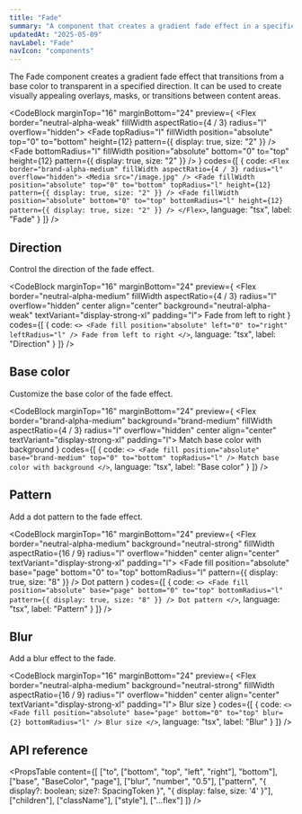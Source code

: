 ```yaml
---
title: "Fade"
summary: "A component that creates a gradient fade effect in a specified direction with optional pattern and blur."
updatedAt: "2025-05-09"
navLabel: "Fade"
navIcon: "components"
---
```


The Fade component creates a gradient fade effect that transitions from a base color to transparent in a specified direction. It can be used to create visually appealing overlays, masks, or transitions between content areas.

<CodeBlock
  marginTop="16"
  marginBottom="24"
  preview={
    <Flex border="neutral-alpha-weak" fillWidth aspectRatio={4 / 3} radius="l" overflow="hidden">
      <Media sizes="640px" src="/images/docs/once-ui/vibe-coding-dark.jpg" />
      <Fade
        topRadius="l"
        fillWidth
        position="absolute"
        top="0"
        to="bottom"
        height={12}
        pattern={{ display: true, size: "2" }}
      />
      <Fade
        bottomRadius="l"
        fillWidth
        position="absolute"
        bottom="0"
        to="top"
        height={12}
        pattern={{ display: true, size: "2" }}
      />
    </Flex>
  }
  codes={[
    {
      code:
`<Flex border="brand-alpha-medium" fillWidth aspectRatio={4 / 3} radius="l" overflow="hidden">
    <Media src="/image.jpg" />
    <Fade
      fillWidth
      position="absolute"
      top="0"
      to="bottom"
      topRadius="l"
      height={12}
      pattern={{ display: true, size: "2" }}
    />
    <Fade
      fillWidth
      position="absolute"
      bottom="0"
      to="top"
      bottomRadius="l"
      height={12}
      pattern={{ display: true, size: "2" }}
    />
</Flex>`,
      language: "tsx",
      label: "Fade"
    }
  ]}
/>

## Direction

Control the direction of the fade effect.

<CodeBlock
  marginTop="16"
  marginBottom="24"
  preview={
    <Flex border="neutral-alpha-medium" fillWidth aspectRatio={4 / 3} radius="l" overflow="hidden" center align="center" background="neutral-alpha-weak" textVariant="display-strong-xl" padding="l">
      <Fade
        fill
        leftRadius="l"
        position="absolute"
        left="0"
        to="right"
      />
      Fade from left to right
    </Flex>
  }
  codes={[
    {
      code:
`<>
    <Fade
      fill
      position="absolute"
      left="0"
      to="right"
      leftRadius="l"
    />
    Fade from left to right
</>`,
      language: "tsx",
      label: "Direction"
    }
  ]}
/>

## Base color

Customize the base color of the fade effect.

<CodeBlock
  marginTop="16"
  marginBottom="24"
  preview={
    <Flex border="brand-alpha-medium" background="brand-medium" fillWidth aspectRatio={4 / 3} radius="l" overflow="hidden" center align="center" textVariant="display-strong-xl" padding="l">
      <Fade
        fill
        position="absolute"
        base="brand-medium"
        top="0"
        to="bottom"
        topRadius="l"
      />
      Match base color with background
    </Flex>
  }
  codes={[
    {
      code:
`<>
    <Fade
      fill
      position="absolute"
      base="brand-medium"
      top="0"
      to="bottom"
      topRadius="l"
    />
    Match base color with background
</>`,
      language: "tsx",
      label: "Base color"
    }
  ]}
/>

## Pattern

Add a dot pattern to the fade effect.

<CodeBlock
  marginTop="16"
  marginBottom="24"
  preview={
    <Flex border="neutral-alpha-medium" background="neutral-strong" fillWidth aspectRatio={16 / 9} radius="l" overflow="hidden" center align="center" textVariant="display-strong-xl" padding="l">
      <Fade
        fill
        position="absolute"
        base="page"
        bottom="0"
        to="top"
        bottomRadius="l"
        pattern={{ display: true, size: "8" }}
      />
      Dot pattern
    </Flex>
  }
  codes={[
    {
      code:
`<>
    <Fade
      fill
      position="absolute"
      base="page"
      bottom="0"
      to="top"
      bottomRadius="l"
      pattern={{ display: true, size: "8" }}
    />
    Dot pattern
</>`,
      language: "tsx",
      label: "Pattern"
    }
  ]}
/>

## Blur

Add a blur effect to the fade.

<CodeBlock
  marginTop="16"
  marginBottom="24"
  preview={
    <Flex border="neutral-alpha-medium" background="neutral-strong" fillWidth aspectRatio={16 / 9} radius="l" overflow="hidden" center align="center" textVariant="display-strong-xl" padding="l">
      <Fade
        fill
        position="absolute"
        base="page"
        bottom="0"
        to="top"
        blur={2}
        bottomRadius="l"
      />
      Blur size
    </Flex>
  }
  codes={[
    {
      code:
`<>
    <Fade
      fill
      position="absolute"
      base="page"
      bottom="0"
      to="top"
      blur={2}
      bottomRadius="l"
    />
    Blur size
</>`,
      language: "tsx",
      label: "Blur"
    }
  ]}
/>

## API reference

<PropsTable
  content={[
    ["to", ["bottom", "top", "left", "right"], "bottom"],
    ["base", "BaseColor", "page"],
    ["blur", "number", "0.5"],
    ["pattern", "{ display?: boolean; size?: SpacingToken }", "{ display: false, size: '4' }"],
    ["children"],
    ["className"],
    ["style"],
    ["...flex"]
  ]}
/>